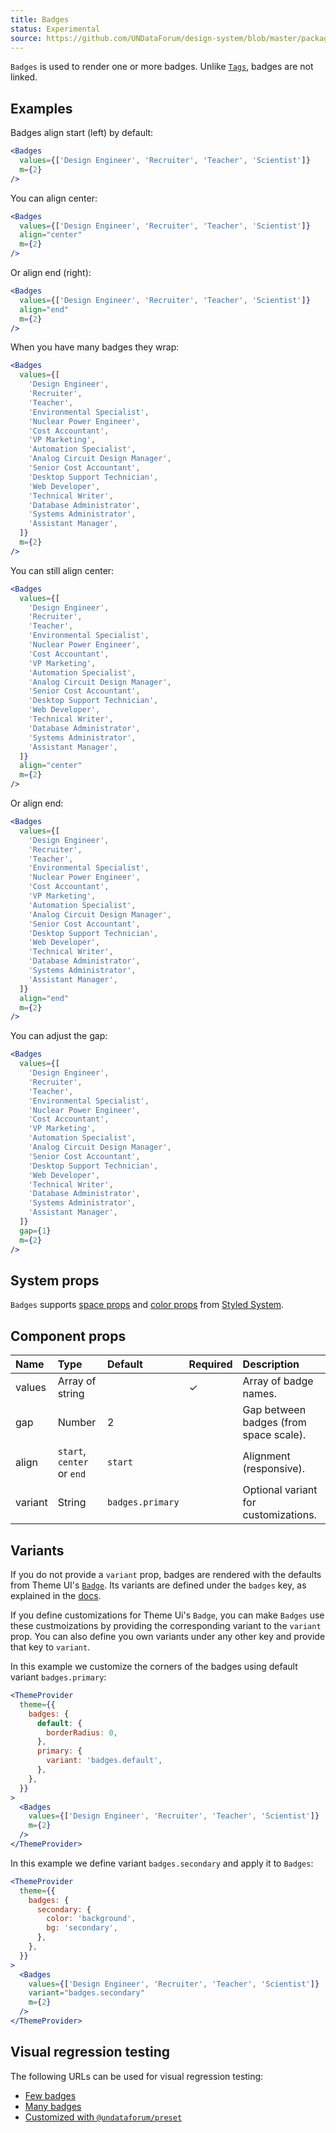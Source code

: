 ```yaml
---
title: Badges
status: Experimental
source: https://github.com/UNDataForum/design-system/blob/master/packages/components/src/badges.js
---
```


`Badges` is used to render one or more badges. Unlike
[`Tags`](/components/tags), badges are not linked.

## Examples

Badges align start (left) by default:

```jsx live
<Badges
  values={['Design Engineer', 'Recruiter', 'Teacher', 'Scientist']}
  m={2}
/>
```

You can align center:

```jsx live
<Badges
  values={['Design Engineer', 'Recruiter', 'Teacher', 'Scientist']}
  align="center"
  m={2}
/>
```

Or align end (right):

```jsx live
<Badges
  values={['Design Engineer', 'Recruiter', 'Teacher', 'Scientist']}
  align="end"
  m={2}
/>
```

When you have many badges they wrap:

```jsx live
<Badges
  values={[
    'Design Engineer',
    'Recruiter',
    'Teacher',
    'Environmental Specialist',
    'Nuclear Power Engineer',
    'Cost Accountant',
    'VP Marketing',
    'Automation Specialist',
    'Analog Circuit Design Manager',
    'Senior Cost Accountant',
    'Desktop Support Technician',
    'Web Developer',
    'Technical Writer',
    'Database Administrator',
    'Systems Administrator',
    'Assistant Manager',
  ]}
  m={2}
/>
```

You can still align center:

```jsx live
<Badges
  values={[
    'Design Engineer',
    'Recruiter',
    'Teacher',
    'Environmental Specialist',
    'Nuclear Power Engineer',
    'Cost Accountant',
    'VP Marketing',
    'Automation Specialist',
    'Analog Circuit Design Manager',
    'Senior Cost Accountant',
    'Desktop Support Technician',
    'Web Developer',
    'Technical Writer',
    'Database Administrator',
    'Systems Administrator',
    'Assistant Manager',
  ]}
  align="center"
  m={2}
/>
```

Or align end:

```jsx live
<Badges
  values={[
    'Design Engineer',
    'Recruiter',
    'Teacher',
    'Environmental Specialist',
    'Nuclear Power Engineer',
    'Cost Accountant',
    'VP Marketing',
    'Automation Specialist',
    'Analog Circuit Design Manager',
    'Senior Cost Accountant',
    'Desktop Support Technician',
    'Web Developer',
    'Technical Writer',
    'Database Administrator',
    'Systems Administrator',
    'Assistant Manager',
  ]}
  align="end"
  m={2}
/>
```

You can adjust the gap:

```jsx live
<Badges
  values={[
    'Design Engineer',
    'Recruiter',
    'Teacher',
    'Environmental Specialist',
    'Nuclear Power Engineer',
    'Cost Accountant',
    'VP Marketing',
    'Automation Specialist',
    'Analog Circuit Design Manager',
    'Senior Cost Accountant',
    'Desktop Support Technician',
    'Web Developer',
    'Technical Writer',
    'Database Administrator',
    'Systems Administrator',
    'Assistant Manager',
  ]}
  gap={1}
  m={2}
/>
```

## System props

`Badges` supports [space props](https://styled-system.com/api#space) and
[color props](https://styled-system.com/api#color) from
[Styled System](https://styled-system.com/).

## Component props

| Name    | Type                       | Default          | Required | Description                            |
| :------ | :------------------------- | :--------------- | :------- | :------------------------------------- |
| values  | Array of string            |                  | ✓        | Array of badge names.                  |
| gap     | Number                     | 2                |          | Gap between badges (from space scale). |
| align   | `start`, `center` or `end` | `start`          |          | Alignment (responsive).                |
| variant | String                     | `badges.primary` |          | Optional variant for customizations.   |

## Variants

If you do not provide a `variant` prop, badges are rendered with the defaults
from Theme UI's
[`Badge`](https://github.com/system-ui/theme-ui/blob/master/packages/components/src/Badge.js).
Its variants are defined under the `badges` key, as explained in the
[docs](https://theme-ui.com/components/badge/).

If you define customizations for Theme Ui's `Badge`, you can make `Badges` use
these custmoizations by providing the corresponding variant to the `variant`
prop. You can also define you own variants under any other key and provide that
key to `variant`.

In this example we customize the corners of the badges using default variant
`badges.primary`:

```jsx live
<ThemeProvider
  theme={{
    badges: {
      default: {
        borderRadius: 0,
      },
      primary: {
        variant: 'badges.default',
      },
    },
  }}
>
  <Badges
    values={['Design Engineer', 'Recruiter', 'Teacher', 'Scientist']}
    m={2}
  />
</ThemeProvider>
```

In this example we define variant `badges.secondary` and apply it to `Badges`:

```jsx live
<ThemeProvider
  theme={{
    badges: {
      secondary: {
        color: 'background',
        bg: 'secondary',
      },
    },
  }}
>
  <Badges
    values={['Design Engineer', 'Recruiter', 'Teacher', 'Scientist']}
    variant="badges.secondary"
    m={2}
  />
</ThemeProvider>
```

## Visual regression testing

The following URLs can be used for visual regression testing:

- [Few badges](/badges/few-badges)
- [Many badges](/badges/many-badges)
- [Customized with `@undataforum/preset`](/badges/customized-with-preset)
